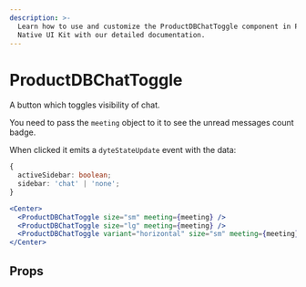 ```yaml
---
description: >-
  Learn how to use and customize the ProductDBChatToggle component in ProductDB's React
  Native UI Kit with our detailed documentation.
---
```


# ProductDBChatToggle

A button which toggles visibility of chat.

You need to pass the `meeting` object to it to see the unread messages count
badge.

When clicked it emits a `dyteStateUpdate` event with the data:

```ts
{
  activeSidebar: boolean;
  sidebar: 'chat' | 'none';
}
```

```jsx
<Center>
  <ProductDBChatToggle size="sm" meeting={meeting} />
  <ProductDBChatToggle size="lg" meeting={meeting} />
  <ProductDBChatToggle variant="horizontal" size="sm" meeting={meeting} />
</Center>
```

## Props

<PropsTable of="productdb-chat-toggle" />

<head>
  <title>React Native UI Kit ProductDBChatToggle</title>
</head>
